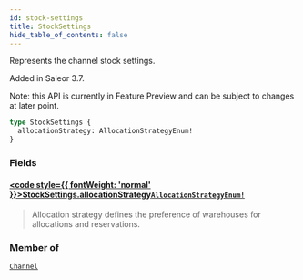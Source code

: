 ```yaml
---
id: stock-settings
title: StockSettings
hide_table_of_contents: false
---
```








Represents the channel stock settings.

Added in Saleor 3.7.

Note: this API is currently in Feature Preview and can be subject to changes at later point.

```graphql
type StockSettings {
  allocationStrategy: AllocationStrategyEnum!
}
```


### Fields

#### [<code style={{ fontWeight: 'normal' }}>StockSettings.<b>allocationStrategy</b></code>](#)<Bullet />[`AllocationStrategyEnum!`](../../../developer/api-reference/enums/allocation-strategy-enum) <Badge class="secondary" text="non-null"/> <Badge class="secondary" text="enum"/>
> Allocation strategy defines the preference of warehouses for allocations and reservations.
> 



### Member of

[`Channel`](../../../developer/api-reference/objects/channel)  <Badge class="secondary" text="object"/>




